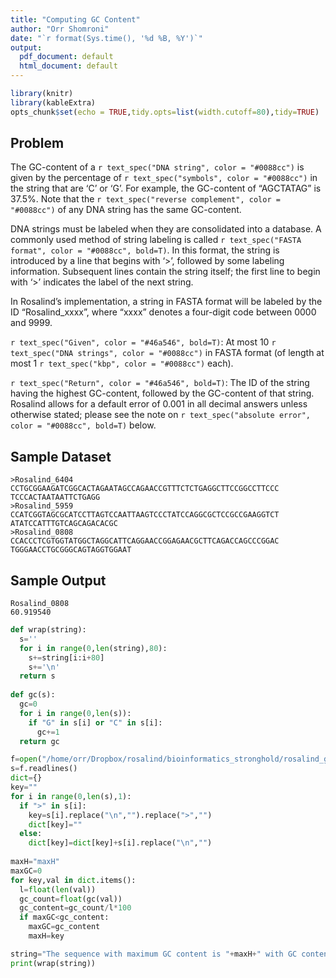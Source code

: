 ```yaml
---
title: "Computing GC Content"
author: "Orr Shomroni"
date: "`r format(Sys.time(), '%d %B, %Y')`"
output:
  pdf_document: default
  html_document: default
---
```


```r
library(knitr)
library(kableExtra)
opts_chunk$set(echo = TRUE,tidy.opts=list(width.cutoff=80),tidy=TRUE)
```

## Problem

The GC-content of a `r text_spec("DNA string", color = "#0088cc")` is given by the percentage of `r text_spec("symbols", color = "#0088cc")` in the string that are 'C' or 'G'. For example, the GC-content of "AGCTATAG" is 37.5%. Note that the `r text_spec("reverse complement", color = "#0088cc")` of any DNA string has the same GC-content.

DNA strings must be labeled when they are consolidated into a database. A commonly used method of string labeling is called `r text_spec("FASTA format", color = "#0088cc", bold=T)`. In this format, the string is introduced by a line that begins with '>', followed by some labeling information. Subsequent lines contain the string itself; the first line to begin with '>' indicates the label of the next string.

In Rosalind's implementation, a string in FASTA format will be labeled by the ID "Rosalind_xxxx", where "xxxx" denotes a four-digit code between 0000 and 9999.

`r text_spec("Given", color = "#46a546", bold=T)`: At most 10 `r text_spec("DNA strings", color = "#0088cc")` in FASTA format (of length at most 1 `r text_spec("kbp", color = "#0088cc")` each).

`r text_spec("Return", color = "#46a546", bold=T)`: The ID of the string having the highest GC-content, followed by the GC-content of that string. Rosalind allows for a default error of 0.001 in all decimal answers unless otherwise stated; please see the note on `r text_spec("absolute error", color = "#0088cc", bold=T)` below.

## Sample Dataset

```
>Rosalind_6404
CCTGCGGAAGATCGGCACTAGAATAGCCAGAACCGTTTCTCTGAGGCTTCCGGCCTTCCC
TCCCACTAATAATTCTGAGG
>Rosalind_5959
CCATCGGTAGCGCATCCTTAGTCCAATTAAGTCCCTATCCAGGCGCTCCGCCGAAGGTCT
ATATCCATTTGTCAGCAGACACGC
>Rosalind_0808
CCACCCTCGTGGTATGGCTAGGCATTCAGGAACCGGAGAACGCTTCAGACCAGCCCGGAC
TGGGAACCTGCGGGCAGTAGGTGGAAT
```

## Sample Output

```
Rosalind_0808
60.919540
```

```python
def wrap(string):
  s=''
  for i in range(0,len(string),80):
    s+=string[i:i+80]
    s+='\n'
  return s
  
def gc(s):
  gc=0
  for i in range(0,len(s)):
    if "G" in s[i] or "C" in s[i]:
      gc+=1
  return gc

f=open("/home/orr/Dropbox/rosalind/bioinformatics_stronghold/rosalind_gc.txt",'r')
s=f.readlines()
dict={}
key=""
for i in range(0,len(s),1):
  if ">" in s[i]:
    key=s[i].replace("\n","").replace(">","")
    dict[key]=""
  else:
    dict[key]=dict[key]+s[i].replace("\n","")
    
maxH="maxH"
maxGC=0
for key,val in dict.items():
  l=float(len(val))
  gc_count=float(gc(val))
  gc_content=gc_count/l*100
  if maxGC<gc_content:
    maxGC=gc_content
    maxH=key

string="The sequence with maximum GC content is "+maxH+" with GC content "+str(round(maxGC,6))
print(wrap(string))
```


